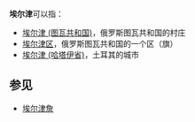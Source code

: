 '''埃尔津'''可以指：

* [[埃尔津_(图瓦共和国)|埃尔津 (图瓦共和国)]]，俄罗斯图瓦共和国的村庄
* [[埃尔津区|埃尔津区]]，俄罗斯图瓦共和国的一个区（旗）
* [[埃爾津_(哈塔伊省)|埃尔津 (哈塔伊省)]]，土耳其的城市

== 参见 ==

* [[埃尔津詹|埃尔津詹]]

{{Disambiguation|A|Cat=三字地名译名消歧义}}